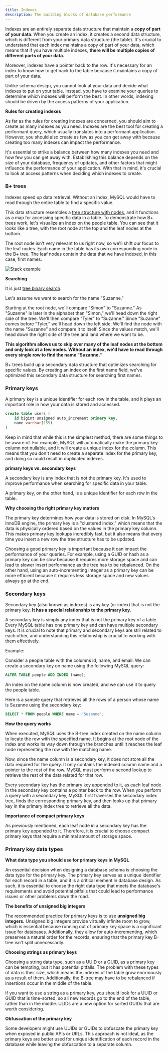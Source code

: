 ```yaml
---
title: Indexes
description: The building blocks of database performance
---
```


Indexes are an entirely separate data structure that maintain a **copy of part of your data**. When you create an index, it creates a second data structure, which is different from your primary data structure (the table). It's crucial to understand that each index maintains a copy of part of your data, which means that if you have multiple indexes, **there will be multiple copies of different parts of your data.**

Moreover, indexes have a pointer back to the row. It's necessary for an index to know how to get back to the table because it maintains a copy of part of your data.

Unlike schema design, you cannot look at your data and decide what indexes to put on your table. Instead, you have to examine your queries to determine which indexes will perform the best. In other words, indexing should be driven by the access patterns of your application.

**Rules for creating indexes**

As far as the rules for creating indexes are concerned, you should aim to create as many indexes as you need. Indexes are the best tool for creating a performant query, which usually translates into a performant application. However, you should also create as few as you can get away with because creating too many indexes can impact the performance.

It's essential to strike a balance between how many indexes you need and how few you can get away with. Establishing this balance depends on the size of your database, frequency of updates, and other factors that might influence the performance of your application. With that in mind, it's crucial to look at access patterns when deciding which indexes to create.

### B+ trees 

Indexes speed up data retrieval. Without an index, MySQL would have to read through the entire table to find a specific value.

This data structure resembles a [tree structure with nodes](/algorithms/data-structures/trees), and it functions as a map for accessing specific data in a table. To demonstrate how B+ trees work, let's visualize an index on the people table. You can see that it looks like a tree, with the root node at the top and the leaf nodes at the bottom.

The root node isn't very relevant to us right now, so we'll shift our focus to the leaf nodes. Each name in the table has its own corresponding node in the B+ tree. The leaf nodes contain the data that we have indexed, in this case, first names.

<img src="/images/docs/BplusTrees.png" alt="Stack example" className="my-6" />

**Searching**

It is just [tree binary search](/algorithms/data-structures/trees).

Let's assume we want to search for the name "Suzanne."

Starting at the root node, we'll compare "Simon" to "Suzanne." As "Suzanne" is later in the alphabet than "Simon," we'll head down the right side of the tree. We'll then compare "Tyler" to "Suzanne." Since "Suzanne" comes before "Tyler," we'll head down the left side. We'll find the node with the name "Suzanne" and compare it to itself. Since the values match, we'll head down the right side of the tree and land where we want to be.

**This algorithm allows us to skip over many of the leaf nodes at the bottom and only look at a few nodes. Without an index, we'd have to read through every single row to find the name "Suzanne."**

B+ trees build up a secondary data structure that optimizes searching for specific values. By creating an index on the first name field, we've optimized this secondary data structure for searching first names.

### Primary keys

A primary key is a unique identifier for each row in the table, and it plays an important role in how your data is stored and accessed.

```sql
create table users (
    id bigint unsigned auto_increment primary key,
    name varchar(155)
)
```

Keep in mind that while this is the simplest method, there are some things to be aware of. For example, MySQL will automatically make the primary key column not nullable, and it will create a unique index for the column. This means that you don't need to create a separate index for the primary key, and doing so could result in duplicated indexes.

**primary keys vs. secondary keys**

A secondary key is any index that is not the primary key. It's used to improve performance when searching for specific data in your table.

A primary key, on the other hand, is a unique identifier for each row in the table.

**Why choosing the right primary key matters**

The primary key determines how your data is stored on disk. In MySQL's InnoDB engine, the primary key is a "clustered index," which means that the data is physically ordered based on the values in the primary key column. This makes primary key lookups incredibly fast, but it also means that every time you insert a new row the tree structure has to be updated.

Choosing a good primary key is important because it can impact the performance of your queries. For example, using a GUID or hash as a primary key can be slow because it requires more storage space and can lead to slower insert performance as the tree has to be rebalanced. On the other hand, using an auto-incrementing integer as a primary key can be more efficient because it requires less storage space and new values always go at the end.


### Secondary keys

Secondary key (also known as indexes) is any key (or index) that is not the primary key. **It has a special relationship to the primary key.**

A secondary key is simply any index that is not the primary key of a table. Every MySQL table has one primary key and can have multiple secondary keys. It is crucial to note that primary and secondary keys are still related to each other, and understanding this relationship is crucial to working with them effectively.

Example: 

Consider a people table with the columns id, name, and email. We can create a secondary key on name using the following MySQL query:

```sql
ALTER TABLE people ADD INDEX (name);
```

An index on the name column is now created, and we can use it to query the people table.

Here is a sample query that retrieves all the rows of a person whose name is Suzanne using the secondary key:

```sql
SELECT * FROM people WHERE name = 'Suzanne';
```

**How the query works**

When executed, MySQL uses the B-tree index created on the name column to locate the row with the specified name. It begins at the root node of the index and works its way down through the branches until it reaches the leaf node representing the row with the matching name.

Now, since the name column is a secondary key, it does not store all the data required for the query. It only contains the indexed column name and a pointer to the rest of the row. MySQL must perform a second lookup to retrieve the rest of the data related for that row.

Every secondary key has the primary key appended to it, as each leaf node in the secondary key contains a pointer back to the row. When you perform a query with a secondary key, MySQL first traverses the secondary index tree, finds the corresponding primary key, and then looks up that primary key in the primary index tree to retrieve all the data.

**Importance of compact primary keys**

As previously mentioned, each leaf node in a secondary key has the primary key appended to it. Therefore, it is crucial to choose compact primary keys that require a minimal amount of storage space.

### Primary key data types

**What data type you should use for primary keys in MySQL**

An essential decision when designing a database schema is choosing the data type for the primary key. The primary key serves as a unique identifier for each record in a table, and it is a critical element in database design. As such, it is essential to choose the right data type that meets the database's requirements and avoid potential pitfalls that could lead to performance issues or other problems down the road.

**The benefits of unsigned big integers**

The recommended practice for primary keys is to use **unsigned big integers.** Unsigned big integers provide virtually infinite room to grow, which is essential because running out of primary key space is a significant issue for databases. Additionally, they allow for auto-incrementing, which preserves a natural order for the records, ensuring that the primary key B-tree isn't split unnecessarily.

**Choosing strings as primary keys**

Choosing a string data type, such as a UUID or a GUID, as a primary key can be tempting, but it has potential pitfalls. The problem with these types of data is their size, which means the indexes of the table grow enormously as a result of them. Additionally, the B-tree may have to be rebalanced if insertions occur in the middle of the table.

If you want to use a string as a primary key, you should look for a UUID or GUID that is time-sorted, so all new records go to the end of the table, rather than in the middle. ULIDs are a new option for sorted GUIDs that are worth considering.

**Obfuscation of the primary key**

Some developers might use UUIDs or GUIDs to obfuscate the primary key when exposed in public APIs or URLs. This approach is not ideal, as the primary keys are better used for unique identification of each record in the database while leaving the obfuscation to a separate column.